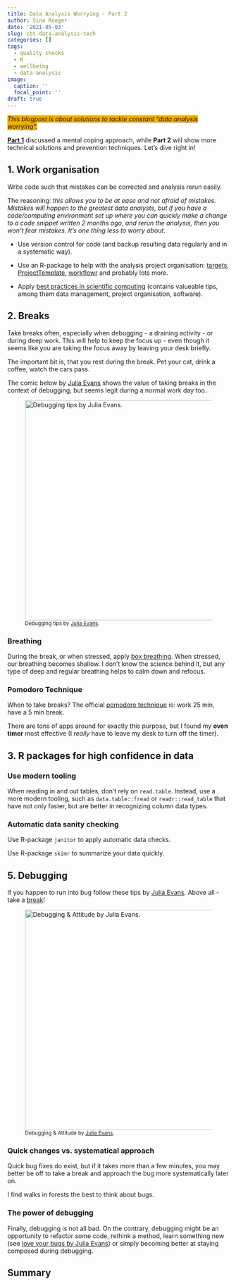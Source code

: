 ```yaml
---
title: Data Analysis Worrying - Part 2
author: Sina Rüeger
date: '2021-05-03'
slug: cbt-data-analysis-tech
categories: []
tags:
  - quality checks
  - R
  - wellbeing
  - data-analysis
image:
  caption: ''
  focal_point: ''
draft: true
---
```

  
  
<span style="background-color: #F2AD00">_This blogpost is about solutions to tackle constant "data analysis worrying"._</span>
  
[**Part 1**](https://sinarueeger.github.io/post/cbt-data-analysis-part1/) discussed a mental coping approach, while **Part 2** will show more technical solutions and prevention techniques. Let's dive right in!  


## 1. Work organisation

Write code such that mistakes can be corrected and analysis rerun easily. 

The reasoning: _this allows you to be at ease and not afraid of mistakes. Mistakes will happen to the greatest data analysts, but if you have a code/computing environment set up where you can quickly make a change to a code snippet written 2 months ago, and rerun the analysis, then you won't fear mistakes. It's one thing less to worry about. _

- Use version control for code (and backup resulting data regularly and in a systematic way).
- Use an R-package to help with the analysis project organisation: [targets](https://github.com/ropensci/targets), [ProjectTemplate](http://projecttemplate.net/getting_started.html), [workflowr](https://jdblischak.github.io/workflowr/) and probably lots more.

- Apply [best practices in scientific computing](https://journals.plos.org/ploscompbiol/article?id=10.1371/journal.pcbi.1005510) (contains valueable tips, among them data management, project organisation, software).

## 2. Breaks

Take breaks often, especially when debugging - a draining activity - or during deep work. This will help to keep the focus up - even though it seems like you are taking the focus away by leaving your desk briefly. 

The important bit is, that you rest during the break. Pet your cat, drink a coffee, watch the cars pass. 

The comic below by [Julia Evans](https://wizardzines.com/comics/take-breaks/) shows the value of taking breaks in the context of debugging, but seems legit during a normal work day too. 

![<sup>Debugging tips by [Julia Evans](https://wizardzines.com/comics/take-breaks/).</sup>](https://wizardzines.com/comics/take-breaks/take-breaks.png){width=500px}


### Breathing

During the break, or when stressed, apply [box breathing](https://www.youtube.com/watch?v=n6RbW2LtdFs). When stressed, our breathing becomes shallow. I don't know the science behind it, but any type of deep and regular breathing helps to calm down and refocus.

### Pomodoro Technique

When to take breaks? The official [pomodoro technique](https://en.wikipedia.org/wiki/Pomodoro_Technique) is: work 25 min, have a 5 min break. 

There are tons of apps around for exactly this purpose, but I found my **oven timer** most effective (I _really_ have to leave my desk to turn off the timer).

## 3. R packages for high confidence in data

### Use modern tooling

When reading in and out tables, don't rely on `read.table`. Instead, use a more modern tooling, such as `data.table::fread` or `readr::read_table` that have not only faster, but are better in recognizing column data types. 

### Automatic data sanity checking

Use R-package `janitor` to apply automatic data checks. 

Use R-package `skimr` to summarize your data quickly. 

<!----------
## 4. Familiarize yourself with methods

When applying a statistical method, the most important bit will be the valdiation part - is your model behaving the way it should. That can be the residual plot for logistic regression, ... for random Forest, ... for .

By exposing yourself to the methods you use, you will .. 
----->

## 5. Debugging

If you happen to run into bug follow these tips by [Julia Evans](https://wizardzines.com/comics/attitude-matters/). Above all - take a [break](#breaks)!


![<sup>Debugging & Attitude by [Julia Evans](https://wizardzines.com/comics/attitude-matters/).</sup>](https://wizardzines.com/comics/attitude-matters/attitude-matters.png){width=500px}

### Quick changes vs. systematical approach

Quick bug fixes do exist, but if it takes more than a few minutes, you may better be off to take a break and approach the bug more systematically later on.

I find walks in forests the best to think about bugs. 

### The power of debugging

Finally, debugging is not all bad. On the contrary, debugging might be an opportunity to refactor some code, rethink a method, learn something new (see [love your bugs by Julia Evans](https://wizardzines.com/comics/love-your-bugs/)) or simply becoming better at staying composed during debugging.


## Summary



